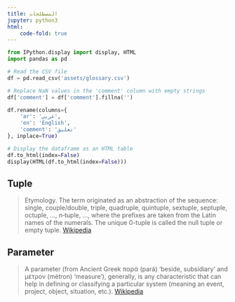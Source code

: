 ```yaml
---
title: المصطلحات
jupyter: python3
html:
    code-fold: true
---
```


```python
from IPython.display import display, HTML
import pandas as pd

# Read the CSV file
df = pd.read_csv('assets/glossary.csv')

# Replace NaN values in the 'comment' column with empty strings
df['comment'] = df['comment'].fillna('')

df.rename(columns={
    'ar': 'عربي',
    'en': 'English',
    'comment': 'تعليق'
}, inplace=True)

# Display the dataframe as an HTML table
df.to_html(index=False)
display(HTML(df.to_html(index=False)))
```


## Tuple

> Etymology. The term originated as an abstraction of the sequence: single, couple/double, triple, quadruple, quintuple, sextuple, septuple, octuple, ..., n‑tuple, ..., where the prefixes are taken from the Latin names of the numerals. The unique 0-tuple is called the null tuple or empty tuple. [Wikipedia](https://en.wikipedia.org/wiki/Tuple)

## Parameter

> A parameter (from Ancient Greek παρά (pará) 'beside, subsidiary' and μέτρον (métron) 'measure'), generally, is any characteristic that can help in defining or classifying a particular system (meaning an event, project, object, situation, etc.). [Wikipedia](https://en.wikipedia.org/wiki/Parameter)
